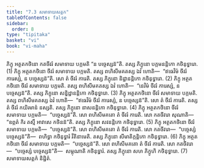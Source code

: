 ```yaml
---
title: "7.3 សមាទាយសត្តក"
tableOfContents: false
sidebar:
  order: 8
type: "tipitaka"
basket: "vi"
book: "vi-maha"
---
```



<DynamicBreadcrumb />

<Division number="312" book="vi-maha">

<Paragraph number="1405" book="vi-maha">
ភិក្ខុ អត្ថតកថិនោ កតចីវរំ សមាទាយ បក្កមតិ “ន បច្ចេស្សន៑”តិ. តស្ស ភិក្ខុនោ បក្កមនន្តិកោ កថិនុទ្ធារោ. (1)
</Paragraph>

<Paragraph number="1406" book="vi-maha">
ភិក្ខុ អត្ថតកថិនោ ចីវរំ សមាទាយ បក្កមតិ. តស្ស ពហិសីមគតស្ស ឯវំ ហោតិ—  “ឥធេវិមំ ចីវរំ ការេស្សំ, ន បច្ចេស្សន៑”តិ. សោ តំ ចីវរំ ការេតិ. តស្ស ភិក្ខុនោ និដ្ឋានន្តិកោ កថិនុទ្ធារោ. (2)
</Paragraph>

<Paragraph number="1407" book="vi-maha">
ភិក្ខុ អត្ថតកថិនោ ចីវរំ សមាទាយ បក្កមតិ. តស្ស ពហិសីមគតស្ស ឯវំ ហោតិ—  “នេវិមំ ចីវរំ ការេស្សំ, ន បច្ចេស្សន៑”តិ. តស្ស ភិក្ខុនោ សន្និដ្ឋានន្តិកោ កថិនុទ្ធារោ. (3)
</Paragraph>

<Paragraph number="1408" book="vi-maha">
ភិក្ខុ អត្ថតកថិនោ ចីវរំ សមាទាយ បក្កមតិ. តស្ស ពហិសីមគតស្ស ឯវំ ហោតិ—  “ឥធេវិមំ ចីវរំ ការេស្សំ, ន បច្ចេស្សន៑”តិ. សោ តំ ចីវរំ ការេតិ. តស្ស តំ ចីវរំ កយិរមានំ នស្សតិ. តស្ស ភិក្ខុនោ នាសនន្តិកោ កថិនុទ្ធារោ. (4)
</Paragraph>

<Paragraph number="1409" book="vi-maha">
ភិក្ខុ អត្ថតកថិនោ ចីវរំ សមាទាយ បក្កមតិ—  “បច្ចេស្សន៑”តិ. សោ ពហិសីមគតោ តំ ចីវរំ ការេតិ. សោ កតចីវរោ សុណាតិ—  “ឧព្ភតំ កិរ តស្មឹ អាវាសេ កថិនន៑”តិ. តស្ស ភិក្ខុនោ សវនន្តិកោ កថិនុទ្ធារោ. (5)
</Paragraph>

<Paragraph number="1410" book="vi-maha">
ភិក្ខុ អត្ថតកថិនោ ចីវរំ សមាទាយ បក្កមតិ—  “បច្ចេស្សន៑”តិ. សោ ពហិសីមគតោ តំ ចីវរំ ការេតិ. សោ កតចីវរោ—  “បច្ចេស្សំ បច្ចេស្សន៑”តិ—  ពហិទ្ធា កថិនុទ្ធារំ វីតិនាមេតិ. តស្ស ភិក្ខុនោ សីមាតិក្កន្តិកោ កថិនុទ្ធារោ. (6)
</Paragraph>

<Paragraph number="1411" book="vi-maha">
ភិក្ខុ អត្ថតកថិនោ ចីវរំ សមាទាយ បក្កមតិ—  “បច្ចេស្សន៑”តិ. សោ ពហិសីមគតោ តំ ចីវរំ ការេតិ. សោ កតចីវរោ—  “បច្ចេស្សំ បច្ចេស្សន៑”តិ—  សម្ភុណាតិ កថិនុទ្ធារំ. តស្ស ភិក្ខុនោ សហ ភិក្ខូហិ កថិនុទ្ធារោ. (7)

</Paragraph>
</Division>

<Paragraph number="1412" type="center" book="vi-maha">
សមាទាយសត្តកំ និដ្ឋិតំ.
</Paragraph>